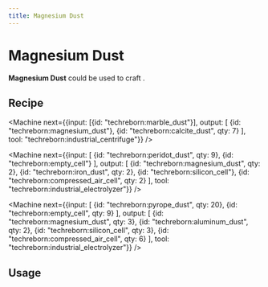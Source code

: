 ```yaml
---
title: Magnesium Dust
---
```


<ItemImage file="magnesium_dust" alt="Magnesium Dust" size="200" />

# Magnesium Dust

**Magnesium Dust** could be used to craft <McItem slug="techreborn:magnalium_plate" />.

## Recipe

<CraftingTable recipe="input techreborn:small_pile_of_magnesium_dust techreborn:small_pile_of_magnesium_dust air input techreborn:small_pile_of_magnesium_dust techreborn:small_pile_of_magnesium_dust air input air air air output techreborn:magnesium_dust"/>

<Machine next={{input: [{id: "techreborn:marble_dust"}], output: [
  {id: "techreborn:magnesium_dust"},
  {id: "techreborn:calcite_dust", qty: 7}
], tool: "techreborn:industrial_centrifuge"}} />

<Machine next={{input: [
  {id: "techreborn:peridot_dust", qty: 9},
  {id: "techreborn:empty_cell"}
], output: [
  {id: "techreborn:magnesium_dust", qty: 2},
  {id: "techreborn:iron_dust", qty: 2},
  {id: "techreborn:silicon_cell"},
  {id: "techreborn:compressed_air_cell", qty: 2}
], tool: "techreborn:industrial_electrolyzer"}} />

<Machine next={{input: [
  {id: "techreborn:pyrope_dust", qty: 20},
  {id: "techreborn:empty_cell", qty: 9}
], output: [
  {id: "techreborn:magnesium_dust", qty: 3},
  {id: "techreborn:aluminum_dust", qty: 2},
  {id: "techreborn:silicon_cell", qty: 3},
  {id: "techreborn:compressed_air_cell", qty: 6}
], tool: "techreborn:industrial_electrolyzer"}} />

## Usage

<CraftingTable recipe="input air air air input air techreborn:magnesium_dust air input air air air output techreborn:small_pile_of_magnesium_dust,4"/>

<Machine recipe="input techreborn:aluminum_ingot techreborn:aluminum_ingot techreborn:aluminum_ingot input techreborn:magnesium_dust techreborn:magnesium_dust techreborn:magnesium_dust input techreborn:aluminum_ingot techreborn:aluminum_ingot techreborn:aluminum_ingot output techreborn:magnalium_plate,3 tool techreborn:rolling_machine " />
